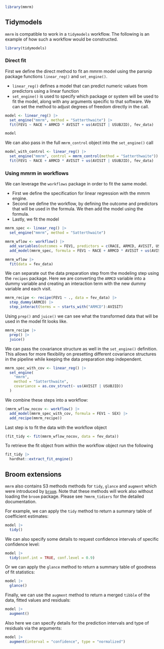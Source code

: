 ```r
library(mmrm)
```

## Tidymodels

`mmrm` is compatible to work in a `tidymodels` workflow. The following is an example of how such a workflow would be constructed.

```r
library(tidymodels)
```

### Direct fit

First we define the direct method to fit an mmrm model using the parsnip package functions `linear_reg()` and `set_engine()`.

- `linear_reg()` defines a model that can predict numeric values from predictors using a linear function
- `set_engine()` is used to specify which package or system will be used to fit the model, along with any arguments specific to that software. We can set the method to adjust degrees of freedom directly in the call.

```r
model <- linear_reg() |>
  set_engine("mmrm", method = "Satterthwaite") |>
  fit(FEV1 ~ RACE + ARMCD * AVISIT + us(AVISIT | USUBJID), fev_data)
```

```r
model
```

We can also pass in the full `mmrm_control` object into the `set_engine()` call

```r
model_with_control <- linear_reg() |>
  set_engine("mmrm", control = mmrm_control(method = "Satterthwaite")) |>
  fit(FEV1 ~ RACE + ARMCD * AVISIT + us(AVISIT | USUBJID), fev_data)
```

### Using mmrm in workflows

We can leverage the `workflows` package in order to fit the same model.

- First we define the specification for linear regression with the mmrm engine.
- Second we define the workflow, by defining the outcome and predictors that will be used in the formula. We then add the model using the formula.
- Lastly, we fit the model

```r
mmrm_spec <- linear_reg() |>
  set_engine("mmrm", method = "Satterthwaite")

mmrm_wflow <- workflow() |>
  add_variables(outcomes = FEV1, predictors = c(RACE, ARMCD, AVISIT, USUBJID)) |>
  add_model(mmrm_spec, formula = FEV1 ~ RACE + ARMCD * AVISIT + us(AVISIT | USUBJID))

mmrm_wflow |>
  fit(data = fev_data)
```

We can separate out the data preparation step from the modeling step using the `recipes` package. Here we are converting the `ARMCD` variable into a dummy variable and creating an interaction term with the new dummy variable and each visit.

```r
mmrm_recipe <- recipe(FEV1 ~ ., data = fev_data) |>
  step_dummy(ARMCD) |>
  step_interact(terms = ~ starts_with("ARMCD"):AVISIT)
```

Using `prep()` and `juice()` we can see what the transformed data that will be used in the model fit looks like.

```r
mmrm_recipe |>
  prep() |>
  juice()
```

We can pass the covariance structure as well in the `set_engine()` definition. This allows for more flexibility on presetting different covariance structures in the pipeline while keeping the data preparation step independent.

```r
mmrm_spec_with_cov <- linear_reg() |>
  set_engine(
    "mmrm",
    method = "Satterthwaite",
    covariance = as.cov_struct(~ us(AVISIT | USUBJID))
  )
```

We combine these steps into a workflow:

```r
(mmrm_wflow_nocov <- workflow() |>
  add_model(mmrm_spec_with_cov, formula = FEV1 ~ SEX) |>
  add_recipe(mmrm_recipe))
```

Last step is to fit the data with the workflow object

```r
(fit_tidy <- fit(mmrm_wflow_nocov, data = fev_data))
```

To retrieve the fit object from within the workflow object run the following

```r
fit_tidy |>
  hardhat::extract_fit_engine()
```

## Broom extensions

`mmrm` also contains S3 methods methods for `tidy`, `glance` and `augment` which were
introduced by [`broom`](https://broom.tidymodels.org/). Note that these methods
will work also without loading the `broom` package.
Please see `?mmrm_tidiers` for the detailed documentation.

For example, we can apply the `tidy` method to return a summary table of coefficient estimates:

```r
model |>
  tidy()
```

We can also specify some details to request confidence intervals of specific confidence level:

```r
model |>
  tidy(conf.int = TRUE, conf.level = 0.9)
```

Or we can apply the `glance` method to return a summary table of goodness of fit statistics:

```r
model |>
  glance()
```

Finally, we can use the `augment` method to return a merged `tibble` of the data, fitted values and residuals:

```r
model |>
  augment()
```

Also here we can specify details for the prediction intervals and type of residuals via the arguments:

```r
model |>
  augment(interval = "confidence", type = "normalized")
```
